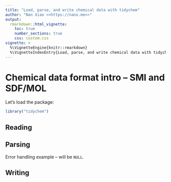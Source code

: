 ```yaml
---
title: "Load, parse, and write chemical data with tidychem"
author: "Nan Xiao <<https://nanx.me>>"
output:
  rmarkdown::html_vignette:
    toc: true
    number_sections: true
    css: custom.css
vignette: >
  %\VignetteEngine{knitr::rmarkdown}
  %\VignetteIndexEntry{Load, parse, and write chemical data with tidychem}
---
```


# Chemical data format intro -- SMI and SDF/MOL

Let's load the package:

```r
library("tidychem")
```

## Reading

## Parsing

Error handling example -- will be `NULL`.

## Writing
